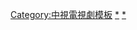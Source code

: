 {{Navbox
| name   = 中視週五偶像劇
| title  = <span style="color:#FFFFFF">[[中國電視公司|<span style="color:#FFFFFF">中視</span>]]週五偶像劇</span>
| state  = collapsed
| namestyle  =
| titlestyle = background:#0F4D92;color:#BBFFEE;
| groupstyle = background:#0F4D92;color:#CCBBFF;
| group1 = 2002年
| list1  = 
  {{Navbox subgroup
   |groupstyle = background:#009FCC;color:#0F4D92;
   |group1 = 21:30
   |list1  = [[明日英雄]] - [[麻辣高校生]]
   |group2 = 23:00
   |list2  = [[愛情白皮書 (台灣電視劇)|愛情白皮書]] - [[甜檸檬之戀]] - [[天下無雙 (2002年電視劇)|天下無雙]]
  }}
| group2 = 2003年
| list2  = 
  {{Navbox subgroup
   |groupstyle = background:#009FCC;color:#0F4D92;
   |group1 = 22:00
   |list1  = [[慾望6人行]]
   |group2 = 23:00
   |list2  = [[動感豪情]]
  }}
| group3 = 2004年
| list3  = 
  {{Navbox subgroup
   |groupstyle = background:#009FCC;color:#0F4D92;
   |group1 = 23:00
   |list1  = [[我本善良 (台灣電視劇)|我本善良]]
  }}
| group4 = 2006年
| list4  = ④[[國光異校]]
| group5 = 2010年
| list5  = [[流氓校長]]
| group6 = 2011年
| list6  = [[珍愛林北]] - ①[[真的漢子]]
| group7 = 2012年
| list7  = ⑥[[翻糖花園]] - ②[[智勝鮮師]] - ⑦[[牽牛的夏天|認命吧！金牽牛]]
| group8 = 2013年
| list8  = ③[[求愛365]] - ③[[飛越·龍門客棧]] - ③[[媽，親一下！]]
| group9 = 2014年
| list9  = ④[[菸蒂 (電視電影)|菸蒂]] - ④[[曉之春]] - ④[[再歌再舞]] - ⑤[[來自星星的你]] - ⑤[[神的禮物－14天|神的禮物]]
| group10 = 2015年
| list10  = ③[[俏摩女搶頭婚]]（週六改至週五）- ④[[金魚媽媽]] - ④[[願望清單]] - [[鑑識英雄]] - ⑤[[異鄉人醫生|愛在異鄉]]
| group11 = 2016年
| list11  = ④[[川流之島]]
| group12 = 2017年
| list12  = [[TMD天堂]]
| group13 = 2018年
| list13  = [[宅急變]]
| group14 = 2019年
| list14  = [[握三下，我愛你]]
| group15 = 備註
| list15  = 註：帶①者為與[[壹電視]]策略聯盟製播；帶②為與[[八大電視]]策略聯盟製播；帶③為與[[TVBS]]策略聯盟製播；帶④為與[[中天電視]]聯合製作電視電影、電視劇；帶⑤為韓國電視劇，其中《來自星星的你》與《神的禮物》為週五、週六22:00播出；帶⑥為[[福斯傳媒集團]]策略聯盟製播；帶⑦中國大陸電視劇。
  }}<noinclude>
[[Category:中視電視劇模板]]
[[Category:台灣偶像劇|*]]
[[Category:中視電視劇|*]]
</noinclude>